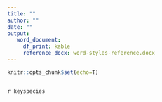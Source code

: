 ```yaml
---
title: ""
author: ""
date: ""
output: 
   word_document:
     df_print: kable
     reference_docx: word-styles-reference.docx
---
```

  
```r
knitr::opts_chunk$set(echo=T)
```

```r
  
```

`r keyspecies`
